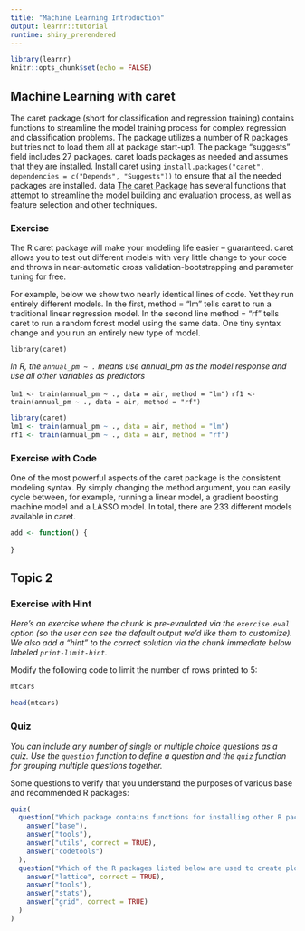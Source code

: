 ```yaml
---
title: "Machine Learning Introduction"
output: learnr::tutorial
runtime: shiny_prerendered
---
```


```r
library(learnr)
knitr::opts_chunk$set(echo = FALSE)
```


## Machine Learning with caret

The caret package (short for classification and regression training) contains functions to streamline the model training process for complex regression and classification problems. The package utilizes a number of R packages but tries not to load them all at package start-up1. The package “suggests” field includes 27 packages. caret loads packages as needed and assumes that they are installed. Install caret using `install.packages("caret", dependencies = c("Depends", "Suggests"))` to ensure that all the needed packages are installed.
data
[The caret Package](http://topepo.github.io/caret/index.html) has several functions that attempt to streamline the model building and evaluation process, as well as feature selection and other techniques.

### Exercise 

The R caret package will make your modeling life easier – guaranteed. caret allows you to test out different models with very little change to your code and throws in near-automatic cross validation-bootstrapping and parameter tuning for free.

For example, below we show two nearly identical lines of code. Yet they run entirely different models. In the first, method = "lm" tells caret to run a traditional linear regression model. In the second line method = "rf" tells caret to run a random forest model using the same data. One tiny syntax change and you run an entirely new type of model.

`library(caret)`

*In R, the `annual_pm ~ .` means use annual_pm as the model response*
*and use all other variables as predictors*

`lm1 <- train(annual_pm ~ ., data = air, method = "lm")`
`rf1 <- train(annual_pm ~ ., data = air, method = "rf")`


```r
library(caret)
lm1 <- train(annual_pm ~ ., data = air, method = "lm")
rf1 <- train(annual_pm ~ ., data = air, method = "rf")
```

### Exercise with Code

One of the most powerful aspects of the caret package is the consistent modeling syntax.
By simply changing the method argument, you can easily cycle between, for example, 
running a linear model, a gradient boosting machine model and a LASSO model. In total, 
there are 233 different models available in caret. 

```r
add <- function() {
  
}
```

## Topic 2

### Exercise with Hint

*Here's an exercise where the chunk is pre-evaulated via the `exercise.eval` option (so the user can see the default output we'd like them to customize). We also add a "hint" to the correct solution via the chunk immediate below labeled `print-limit-hint`.*

Modify the following code to limit the number of rows printed to 5:

```r
mtcars
```

```r
head(mtcars)
```

### Quiz

*You can include any number of single or multiple choice questions as a quiz. Use the `question` function to define a question and the `quiz` function for grouping multiple questions together.*

Some questions to verify that you understand the purposes of various base and recommended R packages:

```r
quiz(
  question("Which package contains functions for installing other R packages?",
    answer("base"),
    answer("tools"),
    answer("utils", correct = TRUE),
    answer("codetools")
  ),
  question("Which of the R packages listed below are used to create plots?",
    answer("lattice", correct = TRUE),
    answer("tools"),
    answer("stats"),
    answer("grid", correct = TRUE)
  )
)
```

